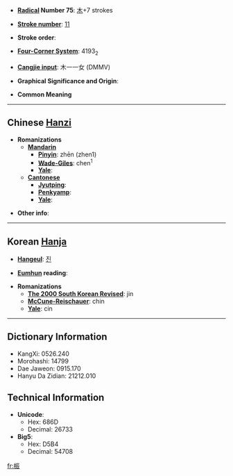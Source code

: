 * '''[[Wiktionary:Chinese radical index| Radical]] Number 75''': [[Wiktionary:Chinese radical index 木|木]]+7 strokes

* '''[[Wiktionary:Chinese total strokes index|Stroke number]]''': [[Wiktionary:Chinese total strokes index 11|11]]

* '''Stroke order''': 

* '''[[Wiktionary:Chinese four corner index|Four-Corner System]]''': 4193<sub>2</sub>

* '''[[Wiktionary:Chinese Cangjie index|Cangjie input]]''': 木一一女 (DMMV)

* '''Graphical Significance and Origin''': 

* '''Common Meaning'''

----

== Chinese [[Hanzi]] ==

* '''Romanizations'''
** '''[[Mandarin]]'''
*** '''[[Pinyin]]''': zhēn (zhen1)
*** '''[[Wade-Giles]]''': chen<sup>1</sup>
*** '''[[Yale]]''': 
** '''[[Cantonese]]'''
*** '''[[Jyutping]]''':
*** '''[[Penkyamp]]''': 
*** '''[[Yale]]''': 

* '''Other info''': 

----

== Korean [[Hanja]] ==

* '''[[Hangeul]]''': [[진]]

* '''[[Eumhun]] reading''': 

* '''Romanizations'''
** '''[[The 2000 South Korean Revised Romanization|The 2000 South Korean Revised]]''': jin
** '''[[McCune-Reischauer]]''': chin
** '''[[Yale]]''': cin

----

== Dictionary Information ==

* KangXi: 0526.240
* Morohashi: 14799
* Dae Jaweon: 0915.170
* Hanyu Da Zidian: 21212.010

== Technical Information ==

* '''Unicode''':
** Hex: 686D
** Decimal: 26733
* '''Big5''':
** Hex: D5B4
** Decimal: 54708

[[fr:桭]]